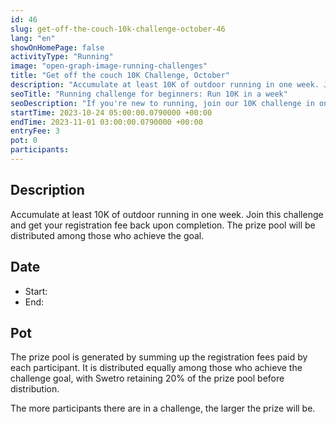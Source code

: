 ```yaml
---
id: 46
slug: get-off-the-couch-10k-challenge-october-46
lang: "en"
showOnHomePage: false
activityType: "Running"
image: "open-graph-image-running-challenges"
title: "Get off the couch 10K Challenge, October"
description: "Accumulate at least 10K of outdoor running in one week. Join this challenge and get your registration fee back upon completion. The prize pool will be distributed among those who achieve the goal."
seoTitle: "Running challenge for beginners: Run 10K in a week"
seoDescription: "If you're new to running, join our 10K challenge in one week. From October 24 to 31. Register and achieve your sports goals!"
startTime: 2023-10-24 05:00:00.0790000 +00:00
endTime: 2023-11-01 03:00:00.0790000 +00:00
entryFee: 3
pot: 0
participants:
---
```



## Description

Accumulate at least 10K of outdoor running in one week. Join this challenge and get your registration fee back upon completion. The prize pool will be distributed among those who achieve the goal.

## Date

- Start: <LocalDate dateUtc={frontmatter.startTime} client:load />
- End: <LocalDate dateUtc={frontmatter.endTime} client:load />

## Pot

The prize pool is generated by summing up the registration fees paid by each participant. It is distributed equally among those who achieve the challenge goal, with Swetro retaining 20% of the prize pool before distribution.

The more participants there are in a challenge, the larger the prize will be.
